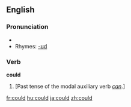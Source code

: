 ==English==

{{rank|what|do|has|62|could|our|than|some}}

===Pronunciation===
* {{IPA|/kʊd/}}
* Rhymes: [[Rhymes:English:-ʊd|-ʊd]]

===Verb ===
'''could'''
#[Past tense of the modal auxiliary verb ''[[can#Etymology 1|can]]''.]

[[fr:could]]
[[hu:could]]
[[ja:could]]
[[zh:could]]